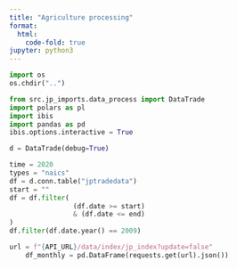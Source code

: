 ```yaml
---
title: "Agriculture processing"
format:
  html:
    code-fold: true
jupyter: python3
---
```


```python
import os
os.chdir("..")
```

```python
from src.jp_imports.data_process import DataTrade
import polars as pl
import ibis
import pandas as pd
ibis.options.interactive = True
```

```python
d = DataTrade(debug=True)
```


```python
time = 2020
types = "naics"
df = d.conn.table("jptradedata")
start = ""
df = df.filter(
                (df.date >= start)
                & (df.date <= end)
)
df.filter(df.date.year() == 2009)
```

```python
url = f"{API_URL}/data/index/jp_index?update=false"
    df_monthly = pd.DataFrame(requests.get(url).json())

```